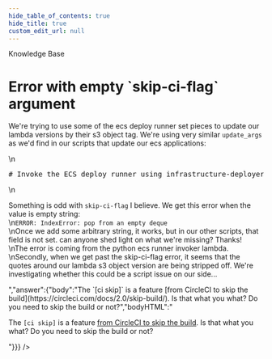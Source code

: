 ```yaml
---
hide_table_of_contents: true
hide_title: true
custom_edit_url: null
---
```



<head>
  <link rel="canonical" href="https://github.com/gruntwork-io/knowledge-base/discussions/232" />
</head>

<CenterLayout>
<span className="searchCategory">Knowledge Base</span>
<h1>Error with empty `skip-ci-flag` argument</h1>
<GitHub discussion={{"id":"D_kwDOF8slf84AO50w","number":232,"author":{"login":"marinalimeira"},"title":"Error with empty `skip-ci-flag` argument","body":"We're trying to use some of the ecs deploy runner set pieces to update our lambda versions by their s3 object tag. We're using very similar `update_args` as we'd find in our scripts that update our ecs applications:\r\n```bash\r\n# Invoke the ECS deploy runner using infrastructure-deployer to commit an update to the terragrunt configuration to\r\n# deploy the newly built image. This commit will trigger the infrastructure CI/CD workflow to deploy the image.\r\nfunction deploy_lambda_image {\r\n  local -r lambda_version=\"$1\"\r\n  local -r deploy_path=\"$2\"\r\n  local -r lambda_tag_varname=\"$3\"\r\n\r\n  local -a update_args=(--aws-region \"$REGION\" --)\r\n  update_args+=(terraform-applier terraform-update-variable)\r\n  update_args+=(--git-branch-name \"$DEFAULT_INFRA_LIVE_BRANCH\")\r\n  update_args+=(--vars-path \"$deploy_path/terragrunt.hcl\")\r\n  update_args+=(--name \"$lambda_tag_varname\" --value \"\\\"$lambda_version\\\"\")\r\n  update_args+=(--skip-ci-flag \"\")\r\n  (eval infrastructure-deployer \"${update_args[@]}\")\r\n}\r\n```\r\nSomething is odd with `skip-ci-flag` I believe. We get this error when the value is empty string:\r\n```ERROR: IndexError: pop from an empty deque```\r\nOnce we add some arbitrary string, it works, but in our other scripts, that field is not set. can anyone shed light on what we're missing? Thanks!\r\nThe error is coming from the python ecs runner invoker lambda.\r\nSecondly, when we get past the skip-ci-flag error, it seems that the quotes around our lambda s3 object version are being stripped off. We're investigating whether this could be a script issue on our side...","bodyHTML":"<p dir=\"auto\">We're trying to use some of the ecs deploy runner set pieces to update our lambda versions by their s3 object tag. We're using very similar <code class=\"notranslate\">update_args</code> as we'd find in our scripts that update our ecs applications:</p>\n<div class=\"highlight highlight-source-shell notranslate position-relative overflow-auto\" dir=\"auto\" data-snippet-clipboard-copy-content=\"# Invoke the ECS deploy runner using infrastructure-deployer to commit an update to the terragrunt configuration to\n# deploy the newly built image. This commit will trigger the infrastructure CI/CD workflow to deploy the image.\nfunction deploy_lambda_image {\n  local -r lambda_version=&quot;$1&quot;\n  local -r deploy_path=&quot;$2&quot;\n  local -r lambda_tag_varname=&quot;$3&quot;\n\n  local -a update_args=(--aws-region &quot;$REGION&quot; --)\n  update_args+=(terraform-applier terraform-update-variable)\n  update_args+=(--git-branch-name &quot;$DEFAULT_INFRA_LIVE_BRANCH&quot;)\n  update_args+=(--vars-path &quot;$deploy_path/terragrunt.hcl&quot;)\n  update_args+=(--name &quot;$lambda_tag_varname&quot; --value &quot;\\&quot;$lambda_version\\&quot;&quot;)\n  update_args+=(--skip-ci-flag &quot;&quot;)\n  (eval infrastructure-deployer &quot;${update_args[@]}&quot;)\n}\"><pre class=\"notranslate\"><span class=\"pl-c\"><span class=\"pl-c\">#</span> Invoke the ECS deploy runner using infrastructure-deployer to commit an update to the terragrunt configuration to</span>\n<span class=\"pl-c\"><span class=\"pl-c\">#</span> deploy the newly built image. This commit will trigger the infrastructure CI/CD workflow to deploy the image.</span>\n<span class=\"pl-k\">function</span> <span class=\"pl-en\">deploy_lambda_image</span> {\n  <span class=\"pl-k\">local</span> -r lambda_version=<span class=\"pl-s\"><span class=\"pl-pds\">\"</span><span class=\"pl-smi\">$1</span><span class=\"pl-pds\">\"</span></span>\n  <span class=\"pl-k\">local</span> -r deploy_path=<span class=\"pl-s\"><span class=\"pl-pds\">\"</span><span class=\"pl-smi\">$2</span><span class=\"pl-pds\">\"</span></span>\n  <span class=\"pl-k\">local</span> -r lambda_tag_varname=<span class=\"pl-s\"><span class=\"pl-pds\">\"</span><span class=\"pl-smi\">$3</span><span class=\"pl-pds\">\"</span></span>\n\n  <span class=\"pl-k\">local</span> -a update_args=(--aws-region <span class=\"pl-s\"><span class=\"pl-pds\">\"</span><span class=\"pl-smi\">$REGION</span><span class=\"pl-pds\">\"</span></span> --)\n  update_args+=(terraform-applier terraform-update-variable)\n  update_args+=(--git-branch-name <span class=\"pl-s\"><span class=\"pl-pds\">\"</span><span class=\"pl-smi\">$DEFAULT_INFRA_LIVE_BRANCH</span><span class=\"pl-pds\">\"</span></span>)\n  update_args+=(--vars-path <span class=\"pl-s\"><span class=\"pl-pds\">\"</span><span class=\"pl-smi\">$deploy_path</span>/terragrunt.hcl<span class=\"pl-pds\">\"</span></span>)\n  update_args+=(--name <span class=\"pl-s\"><span class=\"pl-pds\">\"</span><span class=\"pl-smi\">$lambda_tag_varname</span><span class=\"pl-pds\">\"</span></span> --value <span class=\"pl-s\"><span class=\"pl-pds\">\"</span><span class=\"pl-cce\">\\\"</span><span class=\"pl-smi\">$lambda_version</span><span class=\"pl-cce\">\\\"</span><span class=\"pl-pds\">\"</span></span>)\n  update_args+=(--skip-ci-flag <span class=\"pl-s\"><span class=\"pl-pds\">\"</span><span class=\"pl-pds\">\"</span></span>)\n  (eval infrastructure-deployer <span class=\"pl-s\"><span class=\"pl-pds\">\"</span><span class=\"pl-smi\">${update_args[@]}</span><span class=\"pl-pds\">\"</span></span>)\n}</pre></div>\n<p dir=\"auto\">Something is odd with <code class=\"notranslate\">skip-ci-flag</code> I believe. We get this error when the value is empty string:<br>\n<code class=\"notranslate\">ERROR: IndexError: pop from an empty deque</code><br>\nOnce we add some arbitrary string, it works, but in our other scripts, that field is not set. can anyone shed light on what we're missing? Thanks!<br>\nThe error is coming from the python ecs runner invoker lambda.<br>\nSecondly, when we get past the skip-ci-flag error, it seems that the quotes around our lambda s3 object version are being stripped off. We're investigating whether this could be a script issue on our side...</p>","answer":{"body":"The `[ci skip]` is a feature [from CircleCI to skip the build](https://circleci.com/docs/2.0/skip-build/). Is that what you what? Do you need to skip the build or not?","bodyHTML":"<p dir=\"auto\">The <code class=\"notranslate\">[ci skip]</code> is a feature <a href=\"https://circleci.com/docs/2.0/skip-build/\" rel=\"nofollow\">from CircleCI to skip the build</a>. Is that what you what? Do you need to skip the build or not?</p>"}}} />

</CenterLayout>
  

<!-- ##DOCS-SOURCER-START
{
  "sourcePlugin": "github-discussions",
  "hash": "9adca6ba276ee159eb59475d225942e5"
}
##DOCS-SOURCER-END -->

